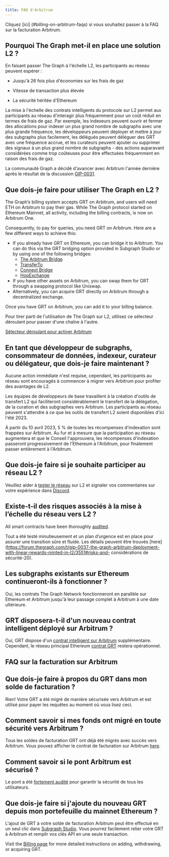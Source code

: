 ```yaml
---
title: FAQ d'Arbitrum
---
```


Cliquez [ici] (#billing-on-arbitrum-faqs) si vous souhaitez passer à la FAQ sur la facturation Arbitrum.

## Pourquoi The Graph met-il en place une solution L2 ?

En faisant passer The Graph à l'échelle L2, les participants au réseau peuvent espérer :

- Jusqu'à 26 fois plus d'économies sur les frais de gaz

- Vitesse de transaction plus élevée

- La sécurité héritée d'Ethereum

La mise à l'échelle des contrats intelligents du protocole sur L2 permet aux participants au réseau d'interagir plus fréquemment pour un coût réduit en termes de frais de gaz. Par exemple, les indexeurs peuvent ouvrir et fermer des allocations pour indexer un plus grand nombre de subgraphs avec une plus grande fréquence, les développeurs peuvent déployer et mettre à jour des subgraphs plus facilement, les délégués peuvent déléguer des GRT avec une fréquence accrue, et les curateurs peuvent ajouter ou supprimer des signaux à un plus grand nombre de subgraphs - des actions auparavant considérées comme trop coûteuses pour être effectuées fréquemment en raison des frais de gaz.

La communauté Graph a décidé d'avancer avec Arbitrum l'année dernière après le résultat de la discussion [GIP-0031](https://forum.thegraph.com/t/gip-0031-arbitrum-grt-bridge/3305).

## Que dois-je faire pour utiliser The Graph en L2 ?

The Graph’s billing system accepts GRT on Arbitrum, and users will need ETH on Arbitrum to pay their gas. While The Graph protocol started on Ethereum Mainnet, all activity, including the billing contracts, is now on Arbitrum One.

Consequently, to pay for queries, you need GRT on Arbitrum. Here are a few different ways to achieve this:

- If you already have GRT on Ethereum, you can bridge it to Arbitrum. You can do this via the GRT bridging option provided in Subgraph Studio or by using one of the following bridges:
  - [The Arbitrum Bridge](https://bridge.arbitrum.io/?l2ChainId=42161)
  - [TransferTo](https://transferto.xyz/swap)
  - [Connext Bridge](https://bridge.connext.network/)
  - [HopExchange ](https://app.hop.exchange/#/send?token=ETH)
- If you have other assets on Arbitrum, you can swap them for GRT through a swapping protocol like Uniswap.
- Alternatively, you can acquire GRT directly on Arbitrum through a decentralized exchange.

Once you have GRT on Arbitrum, you can add it to your billing balance.

Pour tirer parti de l'utilisation de The Graph sur L2, utilisez ce sélecteur déroulant pour passer d'une chaîne à l'autre.

[Sélecteur déroulant pour activer Arbitrum](/img/arbitrum-screenshot-toggle.png)

## En tant que développeur de subgraphs, consommateur de données, indexeur, curateur ou délégateur, que dois-je faire maintenant ?

Aucune action immédiate n'est requise, cependant, les participants au réseau sont encouragés à commencer à migrer vers Arbitrum pour profiter des avantages de L2.

Les équipes de développeurs de base travaillent à la création d'outils de transfert L2 qui faciliteront considérablement le transfert de la délégation, de la curation et des subgraphes vers Arbitrum. Les participants au réseau peuvent s'attendre à ce que les outils de transfert L2 soient disponibles d'ici l'été 2023.

À partir du 10 avril 2023, 5 % de toutes les récompenses d'indexation sont frappées sur Arbitrum. Au fur et à mesure que la participation au réseau augmentera et que le Conseil l'approuvera, les récompenses d'indexation passeront progressivement de l'Ethereum à l'Arbitrum, pour finalement passer entièrement à l'Arbitrum.

## Que dois-je faire si je souhaite participer au réseau L2 ?

Veuillez aider à [tester le réseau](https://testnet.thegraph.com/explorer) sur L2 et signaler vos commentaires sur votre expérience dans [Discord](https://discord.gg/graphprotocol).

## Existe-t-il des risques associés à la mise à l’échelle du réseau vers L2 ?

All smart contracts have been thoroughly [audited](https://github.com/graphprotocol/contracts/blob/main/packages/contracts/audits/OpenZeppelin/2022-07-graph-arbitrum-bridge-audit.pdf).

Tout a été testé minutieusement et un plan d’urgence est en place pour assurer une transition sûre et fluide. Les détails peuvent être trouvés [here](https://forum.thegraph.com/t/gip-0037-the-graph-arbitrum-deployment-with-linear-rewards-minted-in-l2/3551#risks-and- considérations de sécurité-20).

## Les subgraphs existants sur Ethereum continueront-ils à fonctionner ?

Oui, les contrats The Graph Network fonctionneront en parallèle sur Ethereum et Arbitrum jusqu'à leur passage complet à Arbitrum à une date ultérieure.

## GRT disposera-t-il d'un nouveau contrat intelligent déployé sur Arbitrum ?

Oui, GRT dispose d'un [contrat intelligent sur Arbitrum](https://arbiscan.io/address/0x9623063377ad1b27544c965ccd7342f7ea7e88c7) supplémentaire. Cependant, le réseau principal Ethereum [contrat GRT](https://etherscan.io/token/0xc944e90c64b2c07662a292be6244bdf05cda44a7) restera opérationnel.

## FAQ sur la facturation sur Arbitrum

## Que dois-je faire à propos du GRT dans mon solde de facturation ?

Rien! Votre GRT a été migré de manière sécurisée vers Arbitrum et est utilisé pour payer les requêtes au moment où vous lisez ceci.

## Comment savoir si mes fonds ont migré en toute sécurité vers Arbitrum ?

Tous les soldes de facturation GRT ont déjà été migrés avec succès vers Arbitrum. Vous pouvez afficher le contrat de facturation sur Arbitrum [here](https://arbiscan.io/address/0x1B07D3344188908Fb6DEcEac381f3eE63C48477a).

## Comment savoir si le pont Arbitrum est sécurisé ?

Le pont a été [fortement audité](https://code4rena.com/contests/2022-10-the-graph-l2-bridge-contest) pour garantir la sécurité de tous les utilisateurs.

## Que dois-je faire si j'ajoute du nouveau GRT depuis mon portefeuille du mainnet Ethereum ?

L'ajout de GRT à votre solde de facturation Arbitrum peut être effectué en un seul clic dans [Subgraph Studio](https://thegraph.com/studio/). Vous pourrez facilement relier votre GRT à Arbitrum et remplir vos clés API en une seule transaction.

Visit the [Billing page](/billing/) for more detailed instructions on adding, withdrawing, or acquiring GRT.

